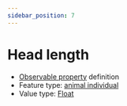 ```yaml
---
sidebar_position: 7
---
```



# Head length

- [Observable property](/viewers/dawe-vocabs?uri=https://linked.data.gov.au/def/nrm/96ccc2b7-7b7f-4e5c-b11f-d5e5c88e245a) definition
- Feature type: [animal individual](http://linked.data.gov.au/def/tern-cv/ecb855ed-50e1-4299-8491-861759ef40b7)
- Value type: [Float](https://w3id.org/tern/ontologies/tern/Float)

<Example
  protocolModule="vertebrate-identify"
  observableProperty="https://linked.data.gov.au/def/nrm/96ccc2b7-7b7f-4e5c-b11f-d5e5c88e245a"
/>
